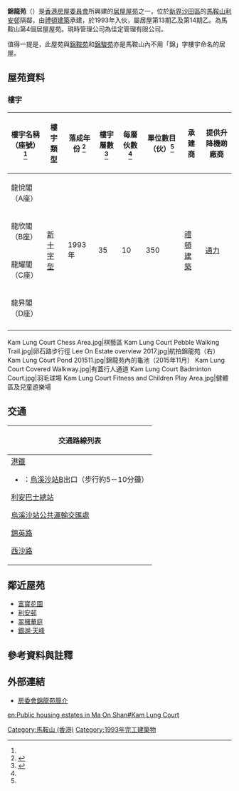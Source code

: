 {{HKPublicHousing |
| housename= 錦龍苑<br>Kam Lung Court
| authority =
| photo = Kam Lung Court.jpg
| phototitle = 近望錦龍苑（2008年8月）
| district = 沙田區
| address= 馬鞍山錦英路1號<ref name=R/>
| type = [[居者有其屋計劃|居者有其屋計劃]]
| year = 1993年<ref name=R/>
| blocknumber = 4
| rentalflats = 1,400伙
| flatsize = {{convert|37|to|59|sqm|sqft|abbr=on|disp=br}}
| household = 
| auth = 
| website =
}}

'''錦龍苑'''（{{lang-en|'''Kam Lung Court'''}}）是[[香港房屋委員會|香港房屋委員會]]所興建的[[居者有其屋計劃|居屋屋苑]]之一，位於[[新界|新界]][[沙田區|沙田區]]的[[馬鞍山新市鎮|馬鞍山]][[利安邨|利安邨]]隔鄰，由[[禮頓建築|禮頓建築]]承建，於1993年入伙，屬居屋第13期乙及第14期乙。為馬鞍山第4個居屋屋苑。現時管理公司為佳定管理有限公司。

值得一提是，此屋苑與[[錦鞍苑|錦鞍苑]]和[[錦駿苑|錦駿苑]]亦是馬鞍山內不用「錦」字樓宇命名的居屋。

== 屋苑資料 ==

=== 樓宇 ===
{| class="wikitable" style="text-align: center"
! 樓宇名稱（座號）<ref name=TNCL/> !! 樓宇類型 !! 落成年份 <ref name=R>{{Cite web |url=https://www.rvd.gov.hk/doc/tc/nt_201504.pdf |title=樓宇名稱 第二冊：新界 |accessdate=2018年9月15日 |date=2015年4月 |publisher=差餉物業估價署 |archive-date=2020年8月8日 |archive-url=https://web.archive.org/web/20200808101354/https://www.rvd.gov.hk/doc/tc/nt_201504.pdf |dead-url=no }}</ref> !! 樓宇層數<ref name=TNCL>{{cite web|url=https://hk.centadata.com/basicinfo.aspx?type=2&code=XSDTIHXXHN&ref=CD2_Detail|title=馬鞍山-錦龍苑|website=中原數據|accessdate=2020-11-12|archive-date=2020-07-11|archive-url=https://web.archive.org/web/20200711073815/https://hk.centadata.com/basicinfo.aspx?type=2&code=XSDTIHXXHN&ref=CD2_Detail|dead-url=no}}</ref> !! 每層伙數 <ref name=TNCL/> !! 單位數目（伙）<ref name=TNCL/>
!承建商
!提供升降機啲廠商
|-
| 龍悅閣（A座）
| rowspan="4" | [[新十字型大廈|新十字型]]
| rowspan="4" | 1993年
| rowspan="4" | 35
| rowspan="4" | 10
| rowspan="4" | 350
| rowspan="4" |[[禮頓建築|禮頓建築]]
| rowspan="4" |[[通力|通力]]
|-
| 龍欣閣（B座）
|-
| 龍耀閣（C座）
|-
| 龍昇閣（D座）
|-
|}
<gallery>
Kam Lung Court Chess Area.jpg|棋藝區
Kam Lung Court Pebble Walking Trail.jpg|卵石路步行徑
Lee On Estate overview 2017.jpg|航拍錦龍苑（右）
Kam Lung Court Pond 201511.jpg|錦龍苑內的龜池（2015年11月）
Kam Lung Court Covered Walkway.jpg|有蓋行人通道
Kam Lung Court Badminton Court.jpg|羽毛球場
Kam Lung Court Fitness and Children Play Area.jpg|健體區及兒童遊樂場
</gallery>

== 交通 ==
{| class="mw-collapsible mw-collapsed wikitable" style="background:white; margin: 0 auto; width: auto;" 
! 交通路線列表
|-
|
;[[港鐵|港鐵]]
*{{港鐵路線標誌|TML}}：[[烏溪沙站|烏溪沙站]]B出口（步行約5－10分鐘）

;[[利安巴士總站|利安巴士總站]]
{{九龍新界巴士簡單列表|86C|87K|87P|286C}}
{{過海隧道巴士簡單列表|680|680A|682|682P}}
{{新界專線小巴簡單列表|803}}

;[[烏溪沙站公共運輸交匯處|烏溪沙站公共運輸交匯處]]
{{九龍新界巴士簡單列表|40E|40S|40X<!--|85P-->|85X_s|87E|89D|89S|99|274|274P|N287|X89D}}
{{過海隧道巴士簡單列表|680P|680X|682|682A|682P|980X|988}}
{{大嶼山巴士簡單列表|A41P|NA40}}
{{新界專線小巴簡單列表|807B|807K|807X}}

;[[錦英路|錦英路]]
{{九龍新界巴士簡單列表|40E|40S|40X|85M|86K|86S|87D|87K|87S|89D|89S|N281|N287|X89D}}
{{過海隧道巴士簡單列表|680X|682|N680}}
{{大嶼山巴士簡單列表|A41P|N42|NA40}}
{{新界專線小巴簡單列表|803|805S|808}}

;[[西沙路|西沙路]]
{{九龍新界巴士簡單列表|40S|40X|89D|89S|99|274P}}
{{過海隧道巴士簡單列表|680P|680X|682|682A|682P|980X|988}}
{{大嶼山巴士簡單列表|A41P|NA40}}
|}

== 鄰近屋苑 ==
* [[富寶花園|富寶花園]]
* [[利安邨|利安邨]]
* [[翠擁華庭|翠擁華庭]]
* [[銀湖·天峰|銀湖·天峰]]

== 參考資料與註釋 ==
{{reflist}}
{{NoteFoot}}

== 外部連結 ==
{{commonscat|Kam Lung Court}}

* [https://www.housingauthority.gov.hk/tc/global-elements/estate-locator/detail.html?propId=2&id=1321347387450&dist=7 房委會錦龍苑簡介] {{Wayback|url=https://www.housingauthority.gov.hk/tc/global-elements/estate-locator/detail.html?propId=2&id=1321347387450&dist=7 |date=20220117025605 }}

{{沙田區居屋屋苑}}
{{DEFAULTSORT: kam lung court}}
[[Category:馬鞍山_(香港)|Category:馬鞍山 (香港)]][[Category:1993年完工建築物|Category:1993年完工建築物]]
[[en:Public_housing_estates_in_Ma_On_Shan#Kam_Lung_Court|en:Public housing estates in Ma On Shan#Kam Lung Court]]